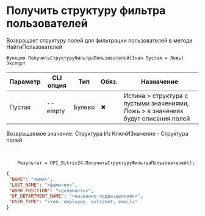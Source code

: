 ﻿---
sidebar_position: 8
---


# Получить структуру фильтра пользователей
 Возвращает структуру полей для фильтрации пользователей в методе НайтиПользователей



`Функция ПолучитьСтруктуруФильтраПользователей(Знач Пустая = Ложь) Экспорт`

  | Параметр | CLI опция | Тип | Обяз. | Назначение |
  |-|-|-|-|-|
  | Пустая | --empty | Булево | &#x2716; | Истина > структура с пустыми значениями, Ложь > в значениях будут описания полей |

  
  Возвращаемое значение:   Структура Из КлючИЗначение - Структура полей

<br/>




```bsl title="Пример использования для 1С:Предприятие/OneScript"
    Результат = OPI_Bitrix24.ПолучитьСтруктуруФильтраПользователей();
```
    



```json title="Результат"
{
 "NAME": "<имя>",
 "LAST_NAME": "<фамилия>",
 "WORK_POSITION": "<должность>",
 "UF_DEPARTMENT_NAME": "<название подразделения>",
 "USER_TYPE": "<тип: employee, extranet, email>"
}
```
